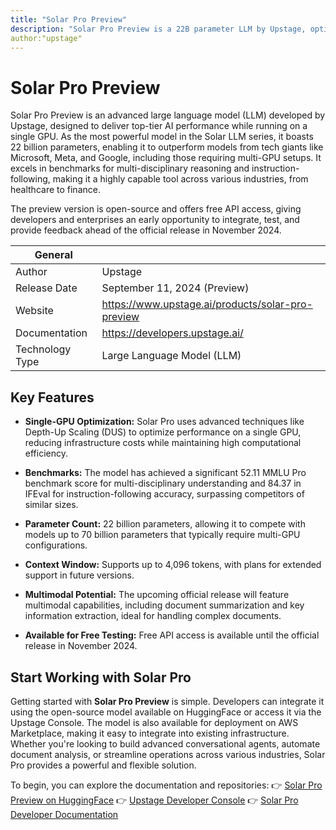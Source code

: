 ```yaml
---
title: "Solar Pro Preview"
description: "Solar Pro Preview is a 22B parameter LLM by Upstage, optimized for single-GPU performance, excelling in benchmarks and supporting industries like healthcare and finance. It's open-source with free API access."
author:"upstage"
---
```


# Solar Pro Preview
Solar Pro Preview is an advanced large language model (LLM) developed by Upstage, designed to deliver top-tier AI performance while running on a single GPU. As the most powerful model in the Solar LLM series, it boasts 22 billion parameters, enabling it to outperform models from tech giants like Microsoft, Meta, and Google, including those requiring multi-GPU setups. It excels in benchmarks for multi-disciplinary reasoning and instruction-following, making it a highly capable tool across various industries, from healthcare to finance.

The preview version is open-source and offers free API access, giving developers and enterprises an early opportunity to integrate, test, and provide feedback ahead of the official release in November 2024.


| General  |  |
| --- | --- |
| Author | Upstage |
| Release Date | September 11, 2024 (Preview) |
| Website | https://www.upstage.ai/products/solar-pro-preview |
| Documentation | https://developers.upstage.ai/ |
| Technology Type | Large Language Model (LLM) |


## Key Features
- **Single-GPU Optimization:** Solar Pro uses advanced techniques like Depth-Up Scaling (DUS) to optimize performance on a single GPU, reducing infrastructure costs while maintaining high computational efficiency.

- **Benchmarks:** The model has achieved a significant 52.11 MMLU Pro benchmark score for multi-disciplinary understanding and 84.37 in IFEval for instruction-following accuracy, surpassing competitors of similar sizes.

- **Parameter Count:** 22 billion parameters, allowing it to compete with models up to 70 billion parameters that typically require multi-GPU configurations.

- **Context Window:** Supports up to 4,096 tokens, with plans for extended support in future versions.

- **Multimodal Potential:** The upcoming official release will feature multimodal capabilities, including document summarization and key information extraction, ideal for handling complex documents.

- **Available for Free Testing:** Free API access is available until the official release in November 2024.

## Start Working with Solar Pro
Getting started with **Solar Pro Preview** is simple. Developers can integrate it using the open-source model available on HuggingFace or access it via the Upstage Console. The model is also available for deployment on AWS Marketplace, making it easy to integrate into existing infrastructure. Whether you're looking to build advanced conversational agents, automate document analysis, or streamline operations across various industries, Solar Pro provides a powerful and flexible solution.

To begin, you can explore the documentation and repositories:
👉 [Solar Pro Preview on HuggingFace](https://huggingface.co/upstage/solar-pro-preview-instruct)
👉 [Upstage Developer Console](https://console.upstage.ai/)
👉 [Solar Pro Developer Documentation](https://developers.upstage.ai/)
